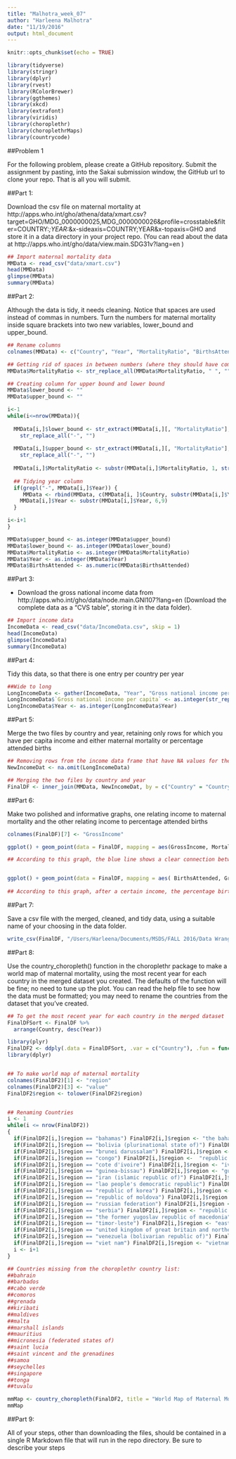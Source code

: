 ```yaml
---
title: "Malhotra_week_07"
author: "Harleena Malhotra"
date: "11/19/2016"
output: html_document
---
```


```r
knitr::opts_chunk$set(echo = TRUE)
```

```r
library(tidyverse)
library(stringr)
library(dplyr)
library(rvest)
library(RColorBrewer)
library(ggthemes)
library(xkcd)
library(extrafont)
library(viridis)
library(choroplethr)
library(choroplethrMaps)
library(countrycode)
```

##Problem 1

For the following problem, please create a GitHub repository. Submit the assignment by pasting, into the Sakai submission window, the GitHub url to clone your repo. That is all you will submit.

##Part 1:

Download the csv file on maternal mortality at http://apps.who.int/gho/athena/data/xmart.csv?target=GHO/MDG_0000000025,MDG_0000000026&profile=crosstable&filter=COUNTRY:*;YEAR:*&x-sideaxis=COUNTRY;YEAR&x-topaxis=GHO
and store it in a data directory in your project repo. (You can read about the data  at http://apps.who.int/gho/data/view.main.SDG31v?lang=en )

```r
## Import maternal mortality data
MMData <- read_csv("data/xmart.csv")
head(MMData)
glimpse(MMData)
summary(MMData)
```

##Part 2:

Although the data is tidy, it needs cleaning. Notice that spaces are used instead of commas in numbers. Turn the numbers for maternal mortality inside square brackets into two new variables, lower_bound and upper_bound.

```r
## Rename columns
colnames(MMData) <- c("Country", "Year", "MortalityRatio", "BirthsAttended")

## Getting rid of spaces in between numbers (where they should have commas)
MMData$MortalityRatio <- str_replace_all(MMData$MortalityRatio, " ", "")

## Creating column for upper bound and lower bound
MMData$lower_bound <- ""
MMData$upper_bound <- ""

i<-1
while(i<=nrow(MMData)){
  
  MMData[i,]$lower_bound <- str_extract(MMData[i,][, "MortalityRatio"], "\\[[0-9]+\\-") %>% str_replace_all("\\[", "") %>% 
    str_replace_all("-", "")
 
  MMData[i,]$upper_bound <- str_extract(MMData[i,][, "MortalityRatio"], "-[0-9]+\\]") %>% str_replace_all("\\]", "") %>% 
    str_replace_all("-", "")
  
  MMData[i,]$MortalityRatio <- substr(MMData[i,]$MortalityRatio, 1, str_locate(MMData[i,]$MortalityRatio, "\\[") -1)
  
  ## Tidying year column
  if(grepl("-", MMData[i,]$Year)) {
     MMData <- rbind(MMData, c(MMData[i, ]$Country, substr(MMData[i,]$Year, 1,4), MMData[i, ]$MortalityRatio, MMData[i,]$BirthsAttended, MMData[i,]$upper_bound, MMData[i,]$lower_bound))
    MMData[i,]$Year <- substr(MMData[i,]$Year, 6,9)
  }

i<-i+1
}

MMData$upper_bound <- as.integer(MMData$upper_bound)
MMData$lower_bound <- as.integer(MMData$lower_bound)
MMData$MortalityRatio <- as.integer(MMData$MortalityRatio)
MMData$Year <- as.integer(MMData$Year)
MMData$BirthsAttended <- as.numeric(MMData$BirthsAttended)
```

##Part 3:

- Download the gross national income data from http://apps.who.int/gho/data/node.main.GNI107?lang=en (Download the complete data as a "CVS table", storing it in the data folder).

```r
## Import income data
IncomeData <- read_csv("data/IncomeData.csv", skip = 1)
head(IncomeData)
glimpse(IncomeData)
summary(IncomeData)
```

##Part 4:

Tidy this data, so that there is one entry per country per year

```r
##Wide to long
LongIncomeData <- gather(IncomeData, "Year", "Gross national income per capita", 2:25)
LongIncomeData$`Gross national income per capita` <- as.integer(str_replace_all(LongIncomeData$`Gross national income per capita`, " ", ""))
LongIncomeData$Year <- as.integer(LongIncomeData$Year)

```

##Part 5:

Merge the two files by country and year, retaining only rows for which you have per capita income and either maternal mortality or percentage attended births

```r
## Removing rows from the income data frame that have NA values for the gross income per capita column
NewIncomeDat <- na.omit(LongIncomeData)

## Merging the two files by country and year
FinalDF <- inner_join(MMData, NewIncomeDat, by = c("Country" = "Country", "Year" = "Year"))
```

##Part 6:

Make two polished and informative graphs, one relating income to maternal mortality and the other relating income to percentage attended births

```r
colnames(FinalDF)[7] <- "GrossIncome"

ggplot() + geom_point(data = FinalDF, mapping = aes(GrossIncome, MortalityRatio)) + geom_smooth(data = FinalDF, mapping = aes(GrossIncome, MortalityRatio), se = FALSE) + ggtitle("Income vs Materal Mortality") + xlab("Income") + ylab("Maternal Mortality")

## According to this graph, the blue line shows a clear connection between income and mortality rate. The lower the income, the higher the mortality rate. As the income increases, the mortality rate greatly decreases. inversely proportional


ggplot() + geom_point(data = FinalDF, mapping = aes( BirthsAttended, GrossIncome)) + geom_smooth(data = FinalDF, mapping = aes( BirthsAttended, GrossIncome), se = FALSE) + ggtitle("Income vs Percentage Attended Births") + xlab("Income") + ylab("Percentage Births Attended")
   
## According to this graph, after a certain income, the percentage births attended increases as the income increases. The births attended is directly proportional                                                                                               
```

##Part 7:

Save a csv file with the merged, cleaned, and tidy data, using a suitable name of your choosing in the data folder.

```r
write_csv(FinalDF, "/Users/Harleena/Documents/MSDS/FALL 2016/Data Wrangling and Husbandry/FinalDF.csv", na = "NA", append = FALSE)
```


##Part 8:

Use the country_choropleth() function in the choroplethr package to make a world map of maternal mortality, using the most recent year for each country in the merged dataset you created. The defaults of the function will be fine; no need to tune up the plot. You can read the help file to see how the data must be formatted; you may need to rename the countries from the dataset that you've created.

```r
## To get the most recent year for each country in the merged dataset
FinalDFSort <- FinalDF %>%
  arrange(Country, desc(Year))

library(plyr)
FinalDF2 <- ddply(.data = FinalDFSort, .var = c("Country"), .fun = function(x) x[1,])
library(dplyr)


## To make world map of maternal mortality 
colnames(FinalDF2)[1] <- "region"
colnames(FinalDF2)[3] <- "value"
FinalDF2$region <- tolower(FinalDF2$region) 


## Renaming Countries
i <- 1
while(i <= nrow(FinalDF2))
{
  if(FinalDF2[i,]$region == "bahamas") FinalDF2[i,]$region <- "the bahamas"
  if(FinalDF2[i,]$region == "bolivia (plurinational state of)") FinalDF2[i,]$region <-  "bolivia"
  if(FinalDF2[i,]$region == "brunei darussalam") FinalDF2[i,]$region <-  "brunei"
  if(FinalDF2[i,]$region == "congo") FinalDF2[i,]$region <-  "republic of congo"
  if(FinalDF2[i,]$region == "cote d'ivoire") FinalDF2[i,]$region <- "ivory coast"
  if(FinalDF2[i,]$region == "guinea-bissau") FinalDF2[i,]$region <- "guinea bissau"
  if(FinalDF2[i,]$region == "iran (islamic republic of)") FinalDF2[i,]$region <- "iran"
  if(FinalDF2[i,]$region == "lao people's democratic republic") FinalDF2[i,]$region <- "laos"
  if(FinalDF2[i,]$region == "republic of korea") FinalDF2[i,]$region <- "south korea"
  if(FinalDF2[i,]$region == "republic of moldova") FinalDF2[i,]$region <- "moldova"
  if(FinalDF2[i,]$region == "russian federation") FinalDF2[i,]$region <- "russia"
  if(FinalDF2[i,]$region == "serbia") FinalDF2[i,]$region <- "republic of serbia"
  if(FinalDF2[i,]$region == "the former yugoslav republic of macedonia") FinalDF2[i,]$region <- "macedonia"
  if(FinalDF2[i,]$region == "timor-leste") FinalDF2[i,]$region <- "east timor"
  if(FinalDF2[i,]$region == "united kingdom of great britain and northern ireland") FinalDF2[i,]$region <- "united kingdom"
  if(FinalDF2[i,]$region == "venezuela (bolivarian republic of)") FinalDF2[i,]$region <- "venezuela"
  if(FinalDF2[i,]$region == "viet nam") FinalDF2[i,]$region <- "vietnam"
  i <- i+1
}

## Countries missing from the choroplethr country list:
##bahrain
##barbados
##cabo verde
##comoros
##grenada
##kiribati
##maldives
##malta
##marshall islands
##mauritius
##micronesia (federated states of)
##saint lucia
##saint vincent and the grenadines
##samoa
##seychelles
##singapore
##tonga
##tuvalu

mmMap <- country_choropleth(FinalDF2, title = "World Map of Maternal Mortality", num_colors = 1)
mmMap

```


##Part 9:

All of your steps, other than downloading the files, should be contained in a single R Markdown file that will run in the repo directory. Be sure to describe your steps

